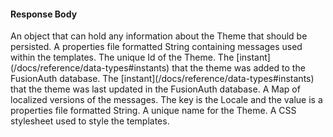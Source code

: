 
#### Response Body

<APIBlock>
  <APIField name="theme.data" type="Object">
    An object that can hold any information about the Theme that should be persisted.
  </APIField>
  <APIField name="theme.defaultMessages" type="String">
    A properties file formatted String containing messages used within the templates.
  </APIField>
  <APIField name="theme.id" type="UUID">
    The unique Id of the Theme.
  </APIField>
  <APIField name="theme.insertInstant" type="Long">
    The [instant](/docs/reference/data-types#instants) that the theme was added to the FusionAuth database.
  </APIField>
  <APIField name="theme.lastUpdateInstant" type="Long">
    The [instant](/docs/reference/data-types#instants) that the theme was last updated in the FusionAuth database.
  </APIField>
  <APIField name="theme.localizedMessages" type="Map<Locale,String>">
    A Map of localized versions of the messages. The key is the Locale and the value is a properties file formatted String.
  </APIField>
  <APIField name="theme.name" type="String">
    A unique name for the Theme.
  </APIField>
  <APIField name="theme.stylesheet" type="String" renderif={!props.simple}>
    A CSS stylesheet used to style the templates.
  </APIField>
</APIBlock>

